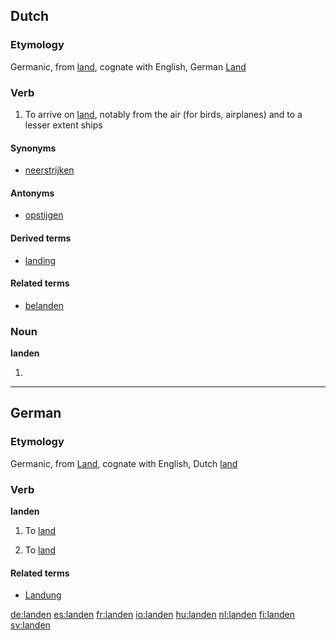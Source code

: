 {{also|Landen}}
==Dutch==

===Etymology===
Germanic, from [[land]], cognate with English, German [[Land]]

===Verb===
{{nl-verb|land|landt|landde|landden|zijn|geland}}

# To arrive on [[land]], notably from the air (for birds, airplanes) and to a lesser extent ships

====Synonyms====
* [[neerstrijken]]

====Antonyms====
* [[opstijgen]]

====Derived terms====
* [[landing]]

====Related terms====
* [[belanden]]

===Noun===
'''landen'''

# {{plural of|[[land#Dutch|land]]|lang=Dutch}}


----

==German==

===Etymology===
Germanic, from [[Land]], cognate with English, Dutch [[land]]

===Verb===
{{de-verb-reg|land|lande|gelandet|haben,sein}}
'''landen'''

# {{context|intransitive|auxiliary verb: sein|lang=de}} To [[land#English|land]]
# {{context|transitive|auxiliary verb: haben|lang=de}} To [[land#English|land]]

====Related terms====
* [[Landung]]

[[de:landen]]
[[es:landen]]
[[fr:landen]]
[[io:landen]]
[[hu:landen]]
[[nl:landen]]
[[fi:landen]]
[[sv:landen]]